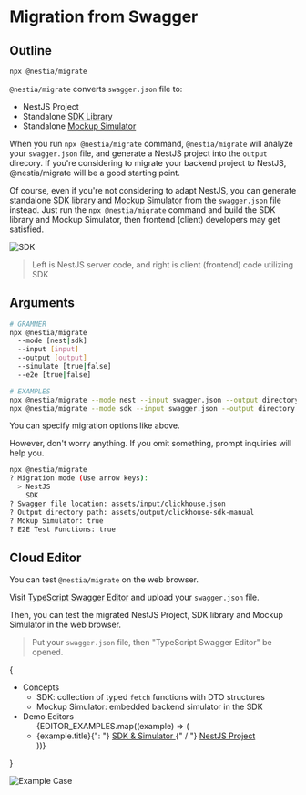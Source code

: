 
# Migration from Swagger
## Outline
```bash filename="Terminal" copy showLineNumbers {}
npx @nestia/migrate
```

`@nestia/migrate` converts `swagger.json` file to:

  - NestJS Project
  - Standalone [SDK Library](./sdk/sdk)
  - Standalone [Mockup Simulator](./sdk/simulator)

When you run `npx @nestia/migrate` command, `@nestia/migrate` will analyze your `swagger.json` file, and generate a NestJS project into the `output` direcory. If you're considering to migrate your backend project to NestJS, @nestia/migrate will be a good starting point.

Of course, even if you're not considering to adapt NestJS, you can generate standalone [SDK library](./sdk/sdk) and [Mockup Simulator](./sdk/simulator) from the `swagger.json` file instead. Just run the `npx @nestia/migrate` command and build the SDK library and Mockup Simulator, then frontend (client) developers may get satisfied.

![SDK](https://user-images.githubusercontent.com/13158709/215004990-368c589d-7101-404e-b81b-fbc936382f05.gif)

> Left is NestJS server code, and right is client (frontend) code utilizing SDK




## Arguments
```bash filename="Terminal" copy showLineNumbers {}
# GRAMMER
npx @nestia/migrate 
  --mode [nest|sdk] 
  --input [input] 
  --output [output] 
  --simulate [true|false]
  --e2e [true|false]

# EXAMPLES
npx @nestia/migrate --mode nest --input swagger.json --output directory --simulate false --e2e false
npx @nestia/migrate --mode sdk --input swagger.json --output directory --simulate true --e2e true
```

You can specify migration options like above. 

However, don't worry anything. If you omit something, prompt inquiries will help you. 

```bash
npx @nestia/migrate
? Migration mode (Use arrow keys):
  > NestJS
    SDK
? Swagger file location: assets/input/clickhouse.json
? Output directory path: assets/output/clickhouse-sdk-manual
? Mokup Simulator: true
? E2E Test Functions: true
```




## Cloud Editor
You can test `@nestia/migrate` on the web browser.

Visit [TypeScript Swagger Editor](./editor) and upload your `swagger.json` file. 

Then, you can test the migrated NestJS Project, SDK library and Mockup Simulator in the web browser. 

<EditorMovie />

> Put your `swagger.json` file, then "TypeScript Swagger Editor" be opened.

{<ul>
  <li> Concepts
    <ul>
      <li> SDK: collection of typed <code>fetch</code> functions with DTO structures </li>
      <li> Mockup Simulator: embedded backend simulator in the SDK </li>
    </ul>
  </li>
  <li> Demo Editors
    <ul>
      {EDITOR_EXAMPLES.map((example) => (
        <li>
          {example.title}{": "}
          <a href={`/editor/?url=${encodeURIComponent(example.swagger)}&simulate=true&e2e=true`} 
             target="_blank">
            SDK & Simulator 
          </a>
          {" / "}
          <a href={`/editor/?url=${encodeURIComponent(example.swagger)}&simulate=true&e2e=true&mode=nest`} 
             target="_blank"> 
            NestJS Project 
          </a>
        </li>
      ))}
    </ul>
  </li>
</ul>}

![Example Case](/images/editor/stackblitz.png)